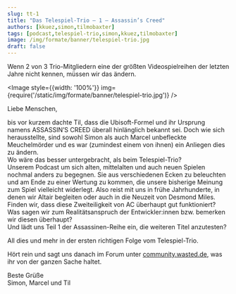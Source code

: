 ```yaml
---
slug: tt-1
title: "Das Telespiel-Trio – 1 – Assassin’s Creed"
authors: [kkuez,simon,tilmobaxter]
tags: [podcast,telespiel-trio,simon,kkuez,tilmobaxter]
image: /img/formate/banner/telespiel-trio.jpg
draft: false
---
```



Wenn 2 von 3 Trio-Mitgliedern eine der größten Videospielreihen der letzten Jahre nicht kennen, müssen wir das ändern.

<Image style={{width: '100%'}} img={require('/static/img/formate/banner/telespiel-trio.jpg')} />

<!--truncate-->

Liebe Menschen,

bis vor kurzem dachte Til, dass die Ubisoft-Formel und ihr Ursprung namens ASSASSIN’S CREED überall hinlänglich bekannt sei. Doch wie sich herausstellte, sind sowohl Simon als auch Marcel unbefleckte Meuchelmörder und es war (zumindest einem von ihnen) ein Anliegen dies zu ändern.<br/>
Wo wäre das besser untergebracht, als beim Telespiel-Trio?<br/>
Unserem Podcast um sich alten, mittelalten und auch neuen Spielen nochmal anders zu begegnen. Sie aus verschiedenen Ecken zu beleuchten und am Ende zu einer Wertung zu kommen, die unsere bisherige Meinung zum Spiel vielleicht widerlegt. Also reist mit uns in frühe Jahrhunderte, in denen wir Altair begleiten oder auch in die Neuzeit von Desmond Miles.<br/>
Finden wir, dass diese Zweiteiligkeit von AC überhaupt gut funktioniert?<br/>
Was sagen wir zum Realitätsanspruch der Entwickler:innen bzw. bemerken wir diesen überhaupt?<br/>
Und lädt uns Teil 1 der Assassinen-Reihe ein, die weiteren Titel anzutesten?

All dies und mehr in der ersten richtigen Folge vom Telespiel-Trio.

Hört rein und sagt uns danach im Forum unter <a href="https://community.wasted.de/">community.wasted.de</a>, was ihr von der ganzen Sache haltet.

Beste Grüße<br/>
Simon, Marcel und Til

<ReactPlayer
    width="100%"
    height="50px"
    controls
    src='https://m10z.picnotes.de/DasTelespielTrio/TelespielTrio_1.mp3'
/>
